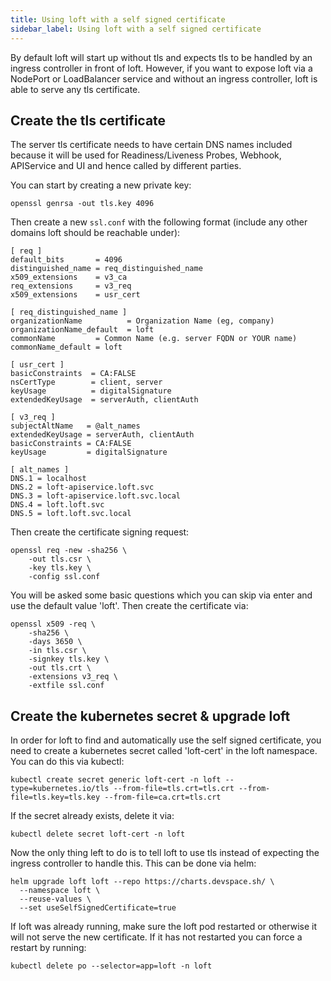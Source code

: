 ```yaml
---
title: Using loft with a self signed certificate
sidebar_label: Using loft with a self signed certificate
---
```


By default loft will start up without tls and expects tls to be handled by an ingress controller in front of loft. However, if you want to expose loft via a NodePort or LoadBalancer service and without an ingress controller, loft is able to serve any tls certificate.

## Create the tls certificate

The server tls certificate needs to have certain DNS names included because it will be used for Readiness/Liveness Probes, Webhook, APIService and UI and hence called by different parties.

You can start by creating a new private key:
```
openssl genrsa -out tls.key 4096
```

Then create a new `ssl.conf` with the following format (include any other domains loft should be reachable under):
```
[ req ]
default_bits       = 4096
distinguished_name = req_distinguished_name
x509_extensions    = v3_ca
req_extensions     = v3_req
x509_extensions    = usr_cert

[ req_distinguished_name ]
organizationName          = Organization Name (eg, company)
organizationName_default  = loft
commonName         = Common Name (e.g. server FQDN or YOUR name)
commonName_default = loft

[ usr_cert ]
basicConstraints  = CA:FALSE
nsCertType        = client, server
keyUsage          = digitalSignature
extendedKeyUsage  = serverAuth, clientAuth

[ v3_req ]
subjectAltName   = @alt_names
extendedKeyUsage = serverAuth, clientAuth
basicConstraints = CA:FALSE
keyUsage         = digitalSignature

[ alt_names ]
DNS.1 = localhost
DNS.2 = loft-apiservice.loft.svc
DNS.3 = loft-apiservice.loft.svc.local
DNS.4 = loft.loft.svc
DNS.5 = loft.loft.svc.local
```

Then create the certificate signing request:
```
openssl req -new -sha256 \
    -out tls.csr \
    -key tls.key \
    -config ssl.conf
```

You will be asked some basic questions which you can skip via enter and use the default value 'loft'.
Then create the certificate via:

```
openssl x509 -req \
    -sha256 \
    -days 3650 \
    -in tls.csr \
    -signkey tls.key \
    -out tls.crt \
    -extensions v3_req \
    -extfile ssl.conf
```

## Create the kubernetes secret & upgrade loft

In order for loft to find and automatically use the self signed certificate, you need to create a kubernetes secret called 'loft-cert' in the loft namespace. You can do this via kubectl:
```
kubectl create secret generic loft-cert -n loft --type=kubernetes.io/tls --from-file=tls.crt=tls.crt --from-file=tls.key=tls.key --from-file=ca.crt=tls.crt
```

If the secret already exists, delete it via:
```
kubectl delete secret loft-cert -n loft
```

Now the only thing left to do is to tell loft to use tls instead of expecting the ingress controller to handle this. This can be done via helm:
```
helm upgrade loft loft --repo https://charts.devspace.sh/ \
  --namespace loft \
  --reuse-values \
  --set useSelfSignedCertificate=true
```

If loft was already running, make sure the loft pod restarted or otherwise it will not serve the new certificate. If it has not restarted you can force a restart by running:
```
kubectl delete po --selector=app=loft -n loft
```